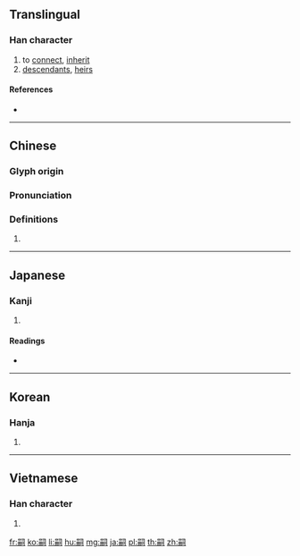 ==Translingual==

===Han character===
{{Han char|rn=30|rad=口|as=10|sn=13|four=67220|canj=RBSMR|ids=⿰⿱口𠕁司}}

# to [[connect]], [[inherit]]
# [[descendant]]s, [[heir]]s

====References====
* {{Han ref|kx=0203.300|dkj=04109|dj=0426.100|hdz=10667.110|uh=55E3|ud=21987|bh=B6E0|bd=46816}}

----

==Chinese==
{{zh-forms}}

===Glyph origin===
{{Han etym}}

===Pronunciation===
{{zh-pron
|m=sì
|c=zi6
|h=pfs=
|md=
|mn=
|w=
|mc=y
|oc=y
|cat=
}}

===Definitions===
{{zh-hanzi}}

# {{rfdef|lang=zh}}

----

==Japanese==

===Kanji===
{{ja-kanji|grade=c|rs=口10}}

# {{defn|lang=ja|sort=口10}}

====Readings====
* {{ja-readings|on=[[し]] (shi)|kun=[[つぐ]] (tsugu)}}

----

==Korean==

===Hanja===
{{ko-hanja|hangeul=사|rv=sa|mr=sa}}

# {{defn|lang=ko|sort=口10}}

----

==Vietnamese==

===Han character===
{{vi-hantu|[[tự]]|rs=口10}}

# {{defn|lang=vi|sort=口10}}

[[fr:嗣]]
[[ko:嗣]]
[[li:嗣]]
[[hu:嗣]]
[[mg:嗣]]
[[ja:嗣]]
[[pl:嗣]]
[[th:嗣]]
[[zh:嗣]]